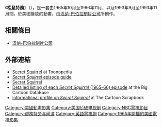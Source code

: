 {{Infobox animanga/Headerofja
|標題=松鼠特務
|image= 
|日文名稱= 秘密探偵クルクル
|英文名稱= Secret Squirrel
|kana=
|romaji=
|common= 
}}
{{Infobox animanga/TVAnime
|標題      = 松鼠特務
|原案      =
|原作      = 
|導演      = 
|系列構成  = 
|腳本      = 
|人物原案  = 
|人物設定  = 
|機械設定  = 
|音樂      = 
|音樂製作  = 
|動畫製作  = 
|製作      =  [[漢納巴伯拉動畫|Hanna-Barbera Productions]]
|播放電視台 = {{flagicon|USA}}  NBC
|其他電視台 = ● {{flagicon|Taiwan}}  [[Cartoon_Network|TNT卡通頻道]]
|播放開始   =1965年10月2日
|播放結束   =1966年11月26日
|話數       = 全26話
}}
{{Infobox animanga/TVAnime
|標題      = 超級松鼠特務<br/>（Super Secret Secret Squirrel）
|原案      =
|原作      = 
|導演      = 
|監修      = 
|企畫      = 
|系列構成  = 
|腳本      = 
|分鏡      = 
|演出      = 
|人物原案  = 
|人物設定  = 
|作畫監督  = 
|機械設定  = 
|美術監督  = 
|色彩設計  = 
|撮影監督  = 
|音響監督  = 
|音樂      = 
|音樂製作  = 
|動畫製作  = 
|製作      =  [[漢納巴伯拉動畫|Hanna-Barbera Productions]]
|播放電視台 = {{flagicon|USA}}  [[Cartoon_Network|Cartoon Network]]
|其他電視台 = ● {{flagicon|Taiwan}}  [[Cartoon_Network|Cartoon Network]]
|播放開始   =1993年9月5日
|播放結束   =11月28日
|話數       = 全13話
}}
{{Infobox animanga/Footerofja}}
《'''松鼠特務'''》（{{lang-en|''Secret Squirrel''}}），是一套由1965年10月至1966年11月，以及1993年9月至1993年11月間，於美國播放的動畫。由[[漢納巴伯拉動畫|汉纳-巴伯拉制片公司]]所創作。

== 相關條目 ==
* [[漢納巴伯拉動畫|汉纳-巴伯拉制片公司]]

== 外部連結 ==
* [http://www.toonopedia.com/secsqurl.htm Secret Squirrel] {{WebCite|url=https://www.webcitation.org/6qZ6gA6II?url=http://toonopedia.com/secsqurl.htm |date=20170519015201 |dateformat=iso }} at Toonopedia
* [https://web.archive.org/web/20071224212224/http://bananasplits.4t.com/secretsquirrel.html ''Secret Squirrel'' episode guide]
* [https://archive.is/20130205084549/http://www.tvacres.com/rodents_squirrels_secret.htm Secret Squirrel]
* [http://www.bcdb.com/cartoons/Hanna-Barbera_Studios/A-C/The_Atom_Ant__047_Secret_Squirrel_Show/Secret_Squirrel/index.html Detailed listing of each ''Secret Squirrel'' (1965–66) episode]{{Dead link|date=2019年11月 |bot=InternetArchiveBot |fix-attempted=yes }} at the Big Cartoon DataBase
* [http://www.cartoonscrapbook.com/S/secretsquirrel1965.htm Informational profile on ''Secret Squirrel''] {{Wayback|url=http://www.cartoonscrapbook.com/S/secretsquirrel1965.htm |date=20071113094354 }} at The Cartoon Scrapbook

{{ACG-stub}}
{{Hanna-Barbera Productions}}

{{DEFAULTSORT:Secret Squirrel}}
[[Category:美國動畫影集|Category:美國動畫影集]]
[[Category:美国侦破电视剧|Category:美国侦破电视剧]]
[[Category:NBC電視節目|Category:NBC電視節目]]
[[Category:虚构特务与间谍|Category:虚构特务与间谍]]
[[Category:英語電視劇|Category:英語電視劇]]
[[Category:1965年開播的美國電視影集|Category:1965年開播的美國電視影集]]